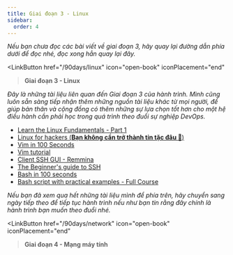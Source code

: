 ```yaml
---
title: Giai đoạn 3 - Linux
sidebar:
  order: 4
---
```



_Nếu bạn chưa đọc các bài viết về giai đoạn 3, hãy quay lại đường dẫn phía dưới để đọc nhé, 
đọc xong hẳn quay lại đây._

<LinkButton 
    href="/90days/linux"
    icon="open-book"
    iconPlacement="end"
><b>Giai đoạn 3 - Linux</b></LinkButton>

_Đây là những tài liệu liên quan đến Giai đoạn 3 của hành trình. Mình cũng luôn sẵn sàng tiếp nhận thêm những 
nguồn tài liệu khác từ mọi người, để giúp bản thân và cộng đồng có thêm những sự lựa chọn tốt hơn cho một hệ 
điều hành cần phải học trong quá trình theo đuổi sự nghiệp DevOps._

- [Learn the Linux Fundamentals - Part 1](https://www.youtube.com/watch?v=kPylihJRG70)
- [Linux for hackers (**Bạn không cần trở thành tin tặc đâu 🤣**)](https://www.youtube.com/watch?v=VbEx7B_PTOE)
- [Vim in 100 Seconds](https://www.youtube.com/watch?v=-txKSRn0qeA)
- [Vim tutorial](https://www.youtube.com/watch?v=IiwGbcd8S7I)
- [Client SSH GUI - Remmina](https://remmina.org/)
- [The Beginner's guide to SSH](https://www.youtube.com/watch?v=2QXkrLVsRmk)
- [Bash in 100 seconds](https://www.youtube.com/watch?v=I4EWvMFj37g)
- [Bash script with practical examples - Full Course](https://www.youtube.com/watch?v=TPRSJbtfK4M)

_Nếu bạn đã xem qua hết những tài liệu mình để phía trên, hãy chuyển sang ngày tiếp theo để tiếp tục hành trình 
nếu như bạn tin rằng đây chính là hành trình bạn muốn theo đuổi nhé._

<LinkButton 
    href="/90days/network"
    icon="open-book"
    iconPlacement="end"
><b>Giai đoạn 4 - Mạng máy tính</b></LinkButton>